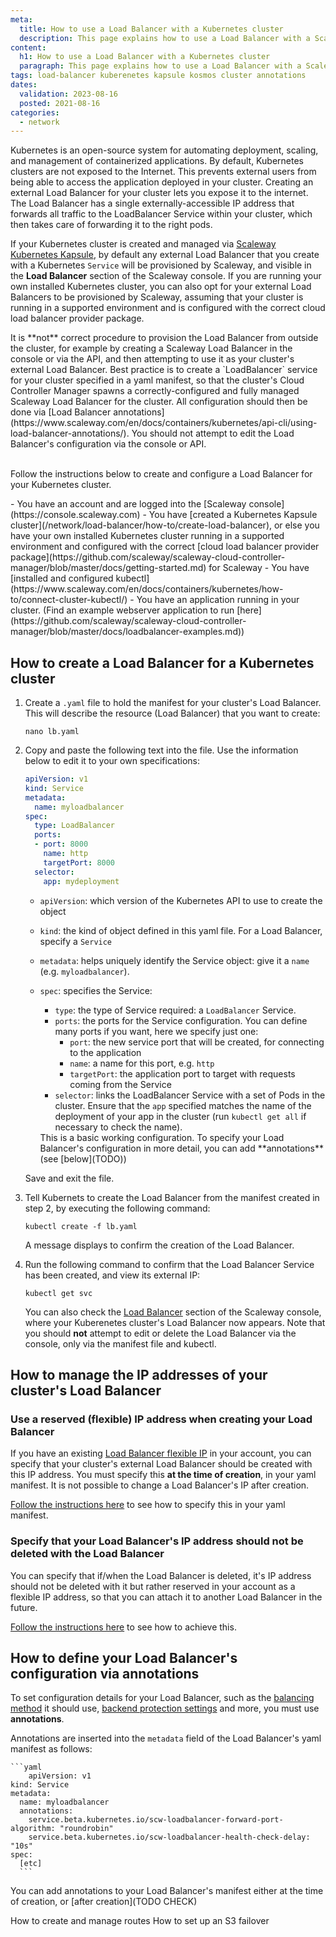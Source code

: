 ```yaml
---
meta:
  title: How to use a Load Balancer with a Kubernetes cluster
  description: This page explains how to use a Load Balancer with a Scaleway-managed Kubernetes cluster
content:
  h1: How to use a Load Balancer with a Kubernetes cluster
  paragraph: This page explains how to use a Load Balancer with a Scaleway-managed Kubernetes cluster
tags: load-balancer kuberenetes kapsule kosmos cluster annotations
dates:
  validation: 2023-08-16
  posted: 2021-08-16
categories:
  - network
---
```


Kubernetes is an open-source system for automating deployment, scaling, and management of containerized applications. By default, Kubernetes clusters are not exposed to the Internet. This prevents external users from being able to access the application deployed in your cluster. Creating an external Load Balancer for your cluster lets you expose it to the internet. The Load Balancer has a single externally-accessible IP address that forwards all traffic to the LoadBalancer Service within your cluster, which then takes care of forwarding it to the right pods.

If your Kubernetes cluster is created and managed via [Scaleway Kubernetes Kapsule](TODO), by default any external Load Balancer that you create with a Kubernetes `Service` will be provisioned by Scaleway, and visible in the **Load Balancer** section of the Scaleway console. If you are running your own installed Kubernetes cluster, you can also opt for your external Load Balancers to be provisioned by Scaleway, assuming that your cluster is running in a supported environment and is configured with the correct cloud load balancer provider package.

<Message type="important">
It is **not** correct procedure to provision the Load Balancer from outside the cluster, for example by creating a Scaleway Load Balancer in the console or via the API, and then attempting to use it as your cluster's external Load Balancer. Best practice is to create a `LoadBalancer` service for your cluster specified in a yaml manifest, so that the cluster's Cloud Controller Manager spawns a correctly-configured and fully managed Scaleway Load Balancer for the cluster. All configuration should then be done via [Load Balancer annotations](https://www.scaleway.com/en/docs/containers/kubernetes/api-cli/using-load-balancer-annotations/). You should not attempt to edit the Load Balancer's configuration via the console or API. <br /><br />

Follow the instructions below to create and configure a Load Balancer for your Kubernetes cluster.
</Message>

<Macro id="iam-requirements" />

<Message type="requirement">
  - You have an account and are logged into the [Scaleway console](https://console.scaleway.com)
  - You have [created a Kubernetes Kapsule cluster](/network/load-balancer/how-to/create-load-balancer), or else you have your own installed Kubernetes cluster running in a supported environment and configured with the correct [cloud load balancer provider package](https://github.com/scaleway/scaleway-cloud-controller-manager/blob/master/docs/getting-started.md) for Scaleway
  - You have [installed and configured kubectl](https://www.scaleway.com/en/docs/containers/kubernetes/how-to/connect-cluster-kubectl/)
  - You have an application running in your cluster. (Find an example webserver application to run [here](https://github.com/scaleway/scaleway-cloud-controller-manager/blob/master/docs/loadbalancer-examples.md))
</Message>

## How to create a Load Balancer for a Kubernetes cluster

1. Create a `.yaml` file to hold the manifest for your cluster's Load Balancer. This will describe the resource (Load Balancer) that you want to create:

    ```
    nano lb.yaml
    ```

2. Copy and paste the following text into the file. Use the information below to edit it to your own specifications:

    ```yaml
    apiVersion: v1
    kind: Service
    metadata:
      name: myloadbalancer
    spec:
      type: LoadBalancer
      ports:
      - port: 8000
        name: http
        targetPort: 8000
      selector:
        app: mydeployment
    ```

    - `apiVersion`: which version of the Kubernetes API to use to create the object
    - `kind`: the kind of object defined in this yaml file. For a Load Balancer, specify a `Service`
    - `metadata`: helps uniquely identify the Service object: give it a `name` (e.g. `myloadbalancer`).
    - `spec`: specifies the Service: 
        - `type`: the type of Service required: a `LoadBalancer` Service. 
        - `ports`: the ports for the Service configuration. You can define many ports if you want, here we specify just one:
          - `port`: the new service port that will be created, for connecting to the application
          - `name`: a name for this port, e.g. `http`
          - `targetPort`: the application port to target with requests coming from the Service 
        - `selector`: links the LoadBalancer Service with a set of Pods in the cluster. Ensure that the `app` specified matches the name of the deployment of your app in the cluster (run `kubectl get all` if necessary to check the name).

        <Message type="note">
        This is a basic working configuration. To specify your Load Balancer's configuration in more detail, you can add **annotations** (see [below](TODO))
        </Message>

    Save and exit the file.

3. Tell Kubernets to create the Load Balancer from the manifest created in step 2, by executing the following command:

    ```
    kubectl create -f lb.yaml
    ```

    A message displays to confirm the creation of the Load Balancer.

4. Run the following command to confirm that the Load Balancer Service has been created, and view its external IP:

    ```
    kubectl get svc 
    ```

    You can also check the [Load Balancer](TODO) section of the Scaleway console, where your Kuberenetes cluster's Load Balancer now appears. Note that you should **not** attempt to edit or delete the Load Balancer via the console, only via the manifest file and kubectl.


## How to manage the IP addresses of your cluster's Load Balancer

### Use a reserved (flexible) IP address when creating your Load Balancer

If you have an existing [Load Balancer flexible IP](TODO) in your account, you can specify that your cluster's external Load Balancer should be created with this IP address. You must specify this **at the time of creation**, in your yaml manifest. It is not possible to change a Load Balancer's IP after creation. 

[Follow the instructions here](https://github.com/scaleway/scaleway-cloud-controller-manager/blob/master/docs/loadbalancer-examples.md#deploy-a-loadbalancer-with-specific-ip) to see how to specify this in your yaml manifest.

### Specify that your Load Balancer's IP address should not be deleted with the Load Balancer

You can specify that if/when the Load Balancer is deleted, it's IP address should not be deleted with it but rather reserved in your account as a flexible IP address, so that you can attach it to another Load Balancer in the future.

[Follow the instructions here](https://github.com/scaleway/scaleway-cloud-controller-manager/blob/master/docs/loadbalancer-examples.md#convert-an-ephemeral-ip-into-reserved-ip) to see how to achieve this.

## How to define your Load Balancer's configuration via annotations

To set configuration details for your Load Balancer, such as the [balancing method](/network/load-balancer/concepts/#balancing-methods) it should use, [backend protection settings](/network/load-balancer/concepts/#backend-protection) and more, you must use **annotations**.

Annotations are inserted into the `metadata` field of the Load Balancer's yaml manifest as follows:

    ```yaml
        apiVersion: v1
    kind: Service
    metadata:
      name: myloadbalancer
      annotations:
        service.beta.kubernetes.io/scw-loadbalancer-forward-port-algorithm: "roundrobin"
        service.beta.kubernetes.io/scw-loadbalancer-health-check-delay: "10s"
    spec:
      [etc]
      ```

You can add annotations to your Load Balancer's manifest either at the time of creation, or [after creation](TODO CHECK)

<Navigation title="See Also">
  <PreviousButton to="/network/load-balancer/how-to/create-manage-routes/">How to create and manage routes</PreviousButton>
  <NextButton to="/network/load-balancer/how-to/set-up-s3-failover/">How to set up an S3 failover</NextButton>
</Navigation>

